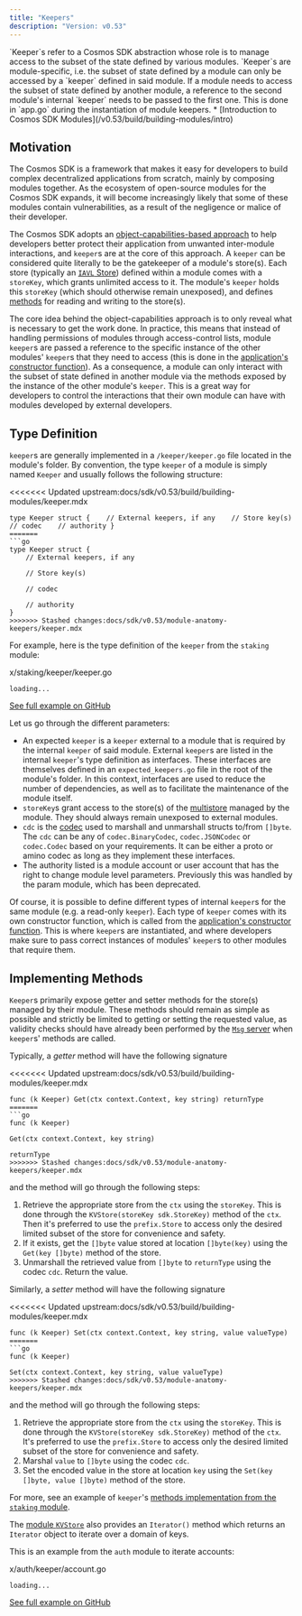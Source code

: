 ```yaml
---
title: "Keepers"
description: "Version: v0.53"
---
```


<Note>
  `Keeper`s refer to a Cosmos SDK abstraction whose role is to manage access to the subset of the state defined by various modules. `Keeper`s are module-specific, i.e. the subset of state defined by a module can only be accessed by a `keeper` defined in said module. If a module needs to access the subset of state defined by another module, a reference to the second module's internal `keeper` needs to be passed to the first one. This is done in `app.go` during the instantiation of module keepers.
</Note>

<Note>
  * [Introduction to Cosmos SDK Modules](/v0.53/build/building-modules/intro)
</Note>

## Motivation[​](#motivation "Direct link to Motivation")

The Cosmos SDK is a framework that makes it easy for developers to build complex decentralized applications from scratch, mainly by composing modules together. As the ecosystem of open-source modules for the Cosmos SDK expands, it will become increasingly likely that some of these modules contain vulnerabilities, as a result of the negligence or malice of their developer.

The Cosmos SDK adopts an [object-capabilities-based approach](/v0.53/learn/advanced/ocap) to help developers better protect their application from unwanted inter-module interactions, and `keeper`s are at the core of this approach. A `keeper` can be considered quite literally to be the gatekeeper of a module's store(s). Each store (typically an [`IAVL` Store](/v0.53/learn/advanced/store#iavl-store)) defined within a module comes with a `storeKey`, which grants unlimited access to it. The module's `keeper` holds this `storeKey` (which should otherwise remain unexposed), and defines [methods](#implementing-methods) for reading and writing to the store(s).

The core idea behind the object-capabilities approach is to only reveal what is necessary to get the work done. In practice, this means that instead of handling permissions of modules through access-control lists, module `keeper`s are passed a reference to the specific instance of the other modules' `keeper`s that they need to access (this is done in the [application's constructor function](/v0.53/learn/beginner/app-anatomy#constructor-function)). As a consequence, a module can only interact with the subset of state defined in another module via the methods exposed by the instance of the other module's `keeper`. This is a great way for developers to control the interactions that their own module can have with modules developed by external developers.

## Type Definition[​](#type-definition "Direct link to Type Definition")

`keeper`s are generally implemented in a `/keeper/keeper.go` file located in the module's folder. By convention, the type `keeper` of a module is simply named `Keeper` and usually follows the following structure:

<<<<<<< Updated upstream:docs/sdk/v0.53/build/building-modules/keeper.mdx
```
type Keeper struct {    // External keepers, if any    // Store key(s)    // codec    // authority }
=======
```go
type Keeper struct {
	// External keepers, if any

	// Store key(s)

	// codec

	// authority
}
>>>>>>> Stashed changes:docs/sdk/v0.53/module-anatomy-keepers/keeper.mdx
```

For example, here is the type definition of the `keeper` from the `staking` module:

x/staking/keeper/keeper.go

```
loading...
```

[See full example on GitHub](https://github.com/cosmos/cosmos-sdk/blob/v0.50.0-alpha.0/x/staking/keeper/keeper.go#L23-L31)

Let us go through the different parameters:

* An expected `keeper` is a `keeper` external to a module that is required by the internal `keeper` of said module. External `keeper`s are listed in the internal `keeper`'s type definition as interfaces. These interfaces are themselves defined in an `expected_keepers.go` file in the root of the module's folder. In this context, interfaces are used to reduce the number of dependencies, as well as to facilitate the maintenance of the module itself.
* `storeKey`s grant access to the store(s) of the [multistore](/v0.53/learn/advanced/store) managed by the module. They should always remain unexposed to external modules.
* `cdc` is the [codec](/v0.53/learn/advanced/encoding) used to marshall and unmarshall structs to/from `[]byte`. The `cdc` can be any of `codec.BinaryCodec`, `codec.JSONCodec` or `codec.Codec` based on your requirements. It can be either a proto or amino codec as long as they implement these interfaces.
* The authority listed is a module account or user account that has the right to change module level parameters. Previously this was handled by the param module, which has been deprecated.

Of course, it is possible to define different types of internal `keeper`s for the same module (e.g. a read-only `keeper`). Each type of `keeper` comes with its own constructor function, which is called from the [application's constructor function](/v0.53/learn/beginner/app-anatomy). This is where `keeper`s are instantiated, and where developers make sure to pass correct instances of modules' `keeper`s to other modules that require them.

## Implementing Methods[​](#implementing-methods "Direct link to Implementing Methods")

`Keeper`s primarily expose getter and setter methods for the store(s) managed by their module. These methods should remain as simple as possible and strictly be limited to getting or setting the requested value, as validity checks should have already been performed by the [`Msg` server](/v0.53/build/building-modules/msg-services) when `keeper`s' methods are called.

Typically, a *getter* method will have the following signature

<<<<<<< Updated upstream:docs/sdk/v0.53/build/building-modules/keeper.mdx
```
func (k Keeper) Get(ctx context.Context, key string) returnType
=======
```go
func (k Keeper)

Get(ctx context.Context, key string)

returnType
>>>>>>> Stashed changes:docs/sdk/v0.53/module-anatomy-keepers/keeper.mdx
```

and the method will go through the following steps:

1. Retrieve the appropriate store from the `ctx` using the `storeKey`. This is done through the `KVStore(storeKey sdk.StoreKey)` method of the `ctx`. Then it's preferred to use the `prefix.Store` to access only the desired limited subset of the store for convenience and safety.
2. If it exists, get the `[]byte` value stored at location `[]byte(key)` using the `Get(key []byte)` method of the store.
3. Unmarshall the retrieved value from `[]byte` to `returnType` using the codec `cdc`. Return the value.

Similarly, a *setter* method will have the following signature

<<<<<<< Updated upstream:docs/sdk/v0.53/build/building-modules/keeper.mdx
```
func (k Keeper) Set(ctx context.Context, key string, value valueType)
=======
```go
func (k Keeper)

Set(ctx context.Context, key string, value valueType)
>>>>>>> Stashed changes:docs/sdk/v0.53/module-anatomy-keepers/keeper.mdx
```

and the method will go through the following steps:

1. Retrieve the appropriate store from the `ctx` using the `storeKey`. This is done through the `KVStore(storeKey sdk.StoreKey)` method of the `ctx`. It's preferred to use the `prefix.Store` to access only the desired limited subset of the store for convenience and safety.
2. Marshal `value` to `[]byte` using the codec `cdc`.
3. Set the encoded value in the store at location `key` using the `Set(key []byte, value []byte)` method of the store.

For more, see an example of `keeper`'s [methods implementation from the `staking` module](https://github.com/cosmos/cosmos-sdk/blob/v0.50.0-alpha.0/x/staking/keeper/keeper.go).

The [module `KVStore`](/v0.53/learn/advanced/store#kvstore-and-commitkvstore-interfaces) also provides an `Iterator()` method which returns an `Iterator` object to iterate over a domain of keys.

This is an example from the `auth` module to iterate accounts:

x/auth/keeper/account.go

```
loading...
```

[See full example on GitHub](https://github.com/cosmos/cosmos-sdk/blob/v0.50.0-alpha.0/x/auth/keeper/account.go)
